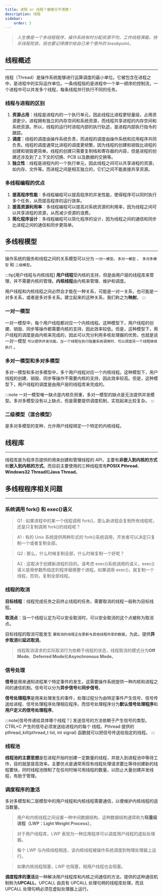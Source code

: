 ---
title: 进程 or 线程？傻傻分不清楚！
description: 线程
sidebar:
    order: 3
---

> _人生像是一个多线程程序，操作系统有时分配资源不均，工作线程满载，快乐线程死锁，但也要记得偶尔给自己来个意外的 breakpoint。_

## 线程概述

---

线程（Thread）是操作系统能够进行运算调度的最小单位。它被包含在进程之中，是进程中的实际运作单位。一条线程指的是进程中一个单一顺序的控制流，一个进程中可以并发多个线程，每条线程并行执行不同的任务。

### 线程与进程的区别

1. **资源占用**：线程是进程内的一个执行单元，因此线程比进程更轻量级，占用资源更少。进程拥有独立的内存空间和系统资源，而线程共享进程的内存空间和系统资源。所以，线程的运行时进程内部的执行轨迹，是进程内部执行指令的跟踪。
2. **调度**：线程的调度由操作系统负责，而进程的调度由操作系统和应用程序共同负责。线程的调度通常比进程的调度更频繁，因为线程的创建和销毁比进程的创建和销毁更简单。线程的创建只需要复制栈和寄存器的内容，但是进程的创建还涉及到了上下文的切换、PCB 以及数据的交换等。
3. **独立性**：线程是进程内的一个执行单元，因此线程之间可以共享进程的资源，如内存、文件等。而进程之间是相互独立的，它们之间不能直接共享资源。

### 多线程编程的优点

1. **提高程序性能**：多线程编程可以提高程序的并发性能，使得程序可以同时执行多个任务，从而提高程序的运行效率。
2. **提高资源利用率**：多线程编程可以提高对系统资源的利用率，因为线程之间可以共享进程的资源，从而减少资源的浪费。
3. **简化程序设计**：多线程编程可以简化程序的设计，因为线程之间的通信和同步比进程之间的通信和同步更简单。

## 多线程模型

---

操作系统的服务和线程之间的关系模型可以分为 `一对一模型`、`多对一模型` 、 `多对多模型` 和 `二级模型`。

:::tip[用户线程与内核线程]
**用户线程**受内核的支持，但是由用户层的线程库来管理，并不需要内核的管理。**内核线程**由内核来管理、维护和调度。

用户线程和内核线程之间必然会才能在一种关系，可能是一对一关系，也可能是一对多关系，或者是多对多关系。建立起来的这种关系，我们称之为**映射**。
:::

### 一对一模型

一对一模型中，每个用户线程都对应一个内核线程。这种模型下，用户线程的创建、销毁、同步等操作都需要内核的支持，因此效率较低。但是，这种模型下，用户线程的调度是由内核来完成的，因此可以充分利用多核处理器的优势。也就是说一对一模型 `可以提供并发功能，当一个线程在执行阻塞系统调用时，可以调度另一个线程继续执行` 。

### 多对一模型和多对多模型

多对一模型和多对多模型中，多个用户线程对应一个内核线程。这种模型下，用户线程的创建、销毁、同步等操作不需要内核的支持，因此效率较高。但是，这种模型下，用户线程的调度是由用户层的线程库来完成的。

:::note
一对一模型唯一缺点是内核负担重，多对一模型的缺点是无法提供并发模型。多对多模型没有以上缺点，但是需要提供调度机制，实现起来比较复杂。
:::

### 二级模型（混合模型）

是多对多模型的变种，允许用户线程绑定一个特定的内核线程。

## 线程库

---

线程库是为程序员提供的用来创建和管理线程的 API，主要有**非嵌入到内核的方式**和**嵌入到内核的方式**。而目前主要使用的三种线程库有**POSIX Pthread**、**Windows32 Thread**和**Java Thread**。

## 多线程程序相关问题

---

### 系统调用 fork() 和 exec()语义

> Q1 : 如果进程中的某一个线程调用 fork()，那么新进程会复制所有线程呢，还是只复制调用 fork()的线程呢？

> A1 : 有的 Unix 系统提供两种形式的 fork()系统调用，开发者可以决定只复制一个或者复制全部。

> Q2 : 那么，什么时候复制全部，什么时候复制一个好呢？

> A2 : 这取决于创建新进程的目的。请考虑 exec()系统调用的语义，exec()语义是用参数所指定的程序替换整个进程。如果调用 exec()，就复制一个线程，否则，复制全部线程。

### 线程的取消

**目标线程**：线程完成任务之前终止线程的任务，需要取消的线程一般称为目标线程。

**取消点**：当一个线程认定为可以安全取消时，可以安全取消的这个点被称为取消点。

目标线程的取消可能发生 `要取消的线程正在更新与其他线程共享的数据`，为此，提供**异步取消**和**延迟取消**。

> 线程取消请求的实际取消行为依赖于线程的状态，线程取消的模式分为**Off Mode**、**Deferred Mode**和**Asynchronous Mode**。

### 信号处理

**信号**是用来通知进程某个特定事件的发生，这需要操作系统提供一种内核和进程之间的通信机制。信号可以分为**异步信号**和**同步信号**。

**信号处理程序**是用来处理发生的事件，处理过程分为由特定事件产生信号、信号传送给进程、信号处理程序处理相应程序。而信号处理程序分为**默认信号处理程序**和**用户定义的信号处理程序**。

:::note[信号传递给具体哪个线程？]
发送信号的方法依赖于产生信号的类型。CTRL+C 产生的信号必须发送给进程内的每个
线程。Pthread 提供的 pthread_kill(pthread_t tid, int signal) 函数就可以把信号传送给指定的线程。
:::

### 线程池

**线程池的主要思想**是在进程开始时创建一定数量的线程，并放入到进程池中等待工作，目的就是提高效率。主要优点是通常用现有线程处理请求要比等待创建新的线程要快，同时线程池限制了在任何时候可用线程的数量，以防止大量创建并发线程，有助于管理。

### 调度程序的激活

多对多模型和二层模型中的用户线程和内核线程需要通信，以便维护内核线程的适当数量。

> 用户和内核线程之间设置一种中间数据结构，这种数据结构通常称为**轻量级进程（LWP：Light Weight Process）**。

> 对于用户线程库，LWP 表现为一种应用程序可以调度用户线程的虚拟处理器。

> 每个 LWP 与内核线程相连，该内核线程被操作系统调度到物理处理器上运行。

> 如果内核线程阻塞，LWP 也阻塞，相用户线程也会阻塞。

**调度程序的激活**是一种解决用户线程库和内核之间通信的方法，提供的这种通信机制称为**UPCALL**。UPCALL 由具有 UPCALL 处理句柄的线程库处理，而且 UPCALL 处理句柄必须在虚拟处理器上运行。
